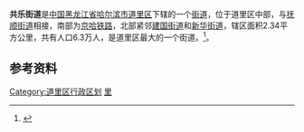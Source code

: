 {{中国乡级行政区
| 行政区全称 = 共乐街道
| 景观照片文件名 =
| 景观照片描述 =
| 汉语拼音 =
| 通用拼音 =
| 注音符號 =
| 其它标音类型1 =
| 其它标音1 =
| 其它标音类型2 =
| 其它标音2 =
| 其它语言类型1 =
| 其它语言地名1 =
| 其它语言类型2 =
| 其它语言地名2 =
| 上级行政区 = [[黑龙江省|黑龙江省]][[哈尔滨市|哈尔滨市]][[道里区|道里区]]
| 行政区类别 = [[街道|街道]]
| LowerDivisions =11个社区居委会
| 行政区划代码 = 230102004
| 地理坐标 =
| 总面积 = 2.34平方公里
| 户籍人口 = 6.3万人
| 户籍人口年份 =
| 常住人口 = 
| 常住人口年份 =
| 人口密度 =
| 行政区划 = 
| 官方网站 =
| 政府驻地 = 
| 邮政编码 =150000
| 毗邻行政区 =
| 位置图文件名 =
| 位置图描述 =
}}

'''共乐街道'''是[[中国|中国]][[黑龙江省|黑龙江省]][[哈尔滨市|哈尔滨市]][[道里区|道里区]]下辖的一个[[街道|街道]]，位于道里区中部，与[[抚顺街道|抚顺街道]]相接，南部为[[京哈铁路|京哈铁路]]，北部紧邻[[建国街道|建国街道]]和[[新华街道_(哈尔滨市)|新华街道]]，辖区面积2.34平方公里，共有人口6.3万人，是道里区最大的一个街道。<ref>{{Cite web |url=http://www.chinaquhua.cn/heilongjiang/ |title=共乐街道 |accessdate=2011-08-10 |archive-date=2011-08-22 |archive-url=https://web.archive.org/web/20110822123644/http://www.chinaquhua.cn/heilongjiang/ |dead-url=yes }}</ref>。

==参考资料==
{{reflist}}

{{哈尔滨市道里区行政区划}}

[[Category:道里区行政区划|Category:道里区行政区划]]
[[Category:哈尔滨市街道|里]]